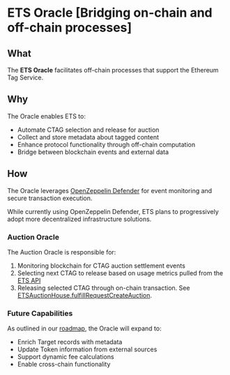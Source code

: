 
# ETS Oracle <Icon src="/icons/oracle.svg" size={36} alt="Oracle Icon" /> [Bridging on-chain and off-chain processes]

## What
The **ETS Oracle** facilitates off-chain processes that support the Ethereum Tag Service.

## Why
The Oracle enables ETS to:
- Automate CTAG selection and release for auction
- Collect and store metadata about tagged content
- Enhance protocol functionality through off-chain computation
- Bridge between blockchain events and external data

## How
The Oracle leverages [OpenZeppelin Defender](https://www.openzeppelin.com/defender) for event monitoring and secure transaction execution.

<Callout type="info">While currently using OpenZeppelin Defender, ETS plans to progressively adopt more decentralized infrastructure solutions.</Callout>

### Auction Oracle

<ModalImage
  src="/concepts/auction.png"
  alt="Tagging Record Creation"
/>

The Auction Oracle is responsible for:

1. Monitoring blockchain for CTAG auction settlement events
2. Selecting next CTAG to release based on usage metrics pulled from the [ETS API](/docs/api/intro)
4. Releasing selected CTAG through on-chain transaction. See [ETSAuctionHouse.fulfillRequestCreateAuction](/docs/contracts/reference/ETSAuctionHouse#fulfillrequestcreateauction-0x279a0147).

### Future Capabilities
As outlined in our [roadmap](/docs/roadmap), the Oracle will expand to:
- Enrich Target records with metadata
- Update Token information from external sources
- Support dynamic fee calculations
- Enable cross-chain functionality


